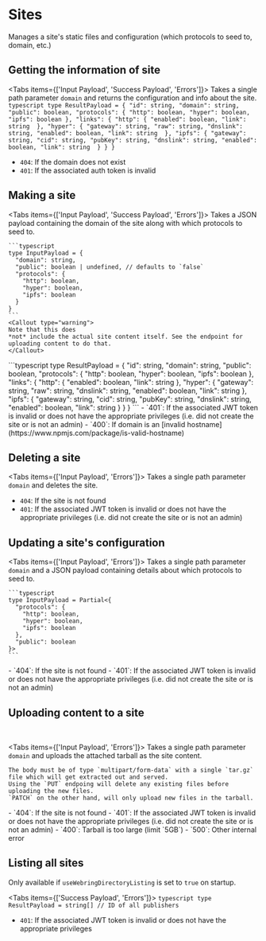 
# Sites
Manages a site's static files and configuration (which protocols to seed to, domain, etc.)

<AuthedEndpoint/>

## Getting the information of site
<RouteDescription httpVerb="GET" path="/v1/sites/:domain"/>
<AccessList ownerAccess adminAccess />

<Tabs items={['Input Payload', 'Success Payload', 'Errors']}>
  <Tab>
    Takes a single path parameter `domain` and 
    returns the configuration and info about the site.
  </Tab>
  <Tab>
    ```typescript
    type ResultPayload = {
      "id": string,
      "domain": string,
      "public": boolean,
      "protocols": {
        "http": boolean,
        "hyper": boolean,
        "ipfs": boolean
      },
      "links": {
        "http": {
          "enabled": boolean,
          "link": string 
        },
        "hyper": {
          "gateway": string,
          "raw": string,
          "dnslink": string,
          "enabled": boolean,
          "link": string 
        },
        "ipfs": {
          "gateway": string,
          "cid": string,
          "pubKey": string,
          "dnslink": string,
          "enabled": boolean,
          "link": string 
        }
      }
    }
    ```
  </Tab>
  <Tab>
  - `404`: If the domain does not exist 
  - `401`: If the associated auth token is invalid
  </Tab>
</Tabs>

## Making a site 
<RouteDescription httpVerb="POST" path="/v1/sites"/>
<AccessList publisherAccess adminAccess />

<Tabs items={['Input Payload', 'Success Payload', 'Errors']}>
  <Tab>
    Takes a JSON payload containing the domain of the site
    along with which protocols to seed to. 

    ```typescript
    type InputPayload = {
      "domain": string,
      "public": boolean | undefined, // defaults to `false`
      "protocols": {
        "http": boolean,
        "hyper": boolean,
        "ipfs": boolean
      }
    }
    ```
    <Callout type="warning">
    Note that this does
    *not* include the actual site content itself. See the endpoint for
    uploading content to do that.
    </Callout>
  </Tab>
  <Tab>
    ```typescript
    type ResultPayload = {
      "id": string,
      "domain": string,
      "public": boolean,
      "protocols": {
        "http": boolean,
        "hyper": boolean,
        "ipfs": boolean
      },
      "links": {
        "http": {
          "enabled": boolean,
          "link": string 
        },
        "hyper": {
          "gateway": string,
          "raw": string,
          "dnslink": string,
          "enabled": boolean,
          "link": string 
        },
        "ipfs": {
          "gateway": string,
          "cid": string,
          "pubKey": string,
          "dnslink": string,
          "enabled": boolean,
          "link": string 
        }
      }
    }
    ```
  </Tab>
  <Tab>
  - `401`: If the associated JWT token is invalid or does not have the appropriate privileges (i.e. did not create the site or is not an admin)
  - `400`: If domain is an [invalid hostname](https://www.npmjs.com/package/is-valid-hostname)
  </Tab>
</Tabs>

## Deleting a site 
<RouteDescription httpVerb="DELETE" path="/v1/sites/:domain"/>
<AccessList ownerAccess adminAccess />

<Tabs items={['Input Payload', 'Errors']}>
  <Tab>
    Takes a single path parameter `domain` and deletes the site.
  </Tab>
  <Tab>
  - `404`: If the site is not found
  - `401`: If the associated JWT token is invalid or does not have the appropriate privileges (i.e. did not create the site or is not an admin)
  </Tab>
</Tabs>


## Updating a site's configuration
<RouteDescription httpVerb="POST" path="/v1/sites/:domain"/>
<AccessList ownerAccess adminAccess />

<Tabs items={['Input Payload', 'Errors']}>
  <Tab>
    Takes a single path parameter `domain` and a JSON payload containing details about 
    which protocols to seed to. 

    ```typescript
    type InputPayload = Partial<{
      "protocols": {
        "http": boolean,
        "hyper": boolean,
        "ipfs": boolean
      },
      "public": boolean
    }>
    ```
  </Tab>
  <Tab>
  - `404`: If the site is not found
  - `401`: If the associated JWT token is invalid or does not have the appropriate privileges (i.e. did not create the site or is not an admin)
  </Tab>
</Tabs>

## Uploading content to a site 
<RouteDescription httpVerb="PUT" path="/v1/sites/:domain"/>
<br/>
<RouteDescription httpVerb="PATCH" path="/v1/sites/:domain"/>
<AccessList ownerAccess adminAccess />

<Tabs items={['Input Payload', 'Errors']}>
  <Tab>
    Takes a single path parameter `domain` and uploads the attached tarball as the site content.

    The body must be of type `multipart/form-data` with a single `tar.gz` file which will get extracted out and served. 
    Using the `PUT` endpoing will delete any existing files before uploading the new files.
    `PATCH` on the other hand, will only upload new files in the tarball.
  </Tab>
  <Tab>
  - `404`: If the site is not found
  - `401`: If the associated JWT token is invalid or does not have the appropriate privileges (i.e. did not create the site or is not an admin)
  - `400`: Tarball is too large (limit `5GB`)
  - `500`: Other internal error
  </Tab>
</Tabs>

## Listing all sites 
<RouteDescription httpVerb="GET" path="/v1/sites"/>
<AccessList adminAccess />

Only available if `useWebringDirectoryListing` is set to `true` on startup.

<Tabs items={['Success Payload', 'Errors']}>
  <Tab>
    ```typescript
    type ResultPayload = string[] // ID of all publishers
    ```
  </Tab>
  <Tab>
  - `401`: If the associated JWT token is invalid or does not have the appropriate privileges
  </Tab>
</Tabs>
